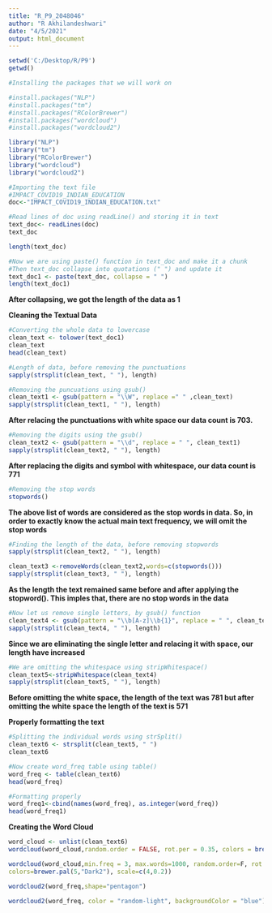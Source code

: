 ---
title: "R_P9_2048046"
author: "R Akhilandeshwari"
date: "4/5/2021"
output: html_document
---

```{r}
setwd('C:/Desktop/R/P9')
getwd()
```

```{r}
#Installing the packages that we will work on

#install.packages("NLP")
#install.packages("tm")
#install.packages("RColorBrewer")
#install.packages("wordcloud")
#install.packages("wordcloud2")

library("NLP")
library("tm")
library("RColorBrewer")
library("wordcloud")
library("wordcloud2")
```

```{r}
#Importing the text file 
#IMPACT_COVID19_INDIAN_EDUCATION
doc<-"IMPACT_COVID19_INDIAN_EDUCATION.txt"
```

```{r}
#Read lines of doc using readLine() and storing it in text
text_doc<- readLines(doc)
text_doc
```
```{r}
length(text_doc)
```
```{r}
#Now we are using paste() function in text_doc and make it a chunk 
#Then text_doc collapse into quotations (" ") and update it
text_doc1 <- paste(text_doc, collapse = " ")
length(text_doc1)
```
**After collapsing, we got the length of the data as 1**




**Cleaning the Textual Data**
```{r}
#Converting the whole data to lowercase
clean_text <- tolower(text_doc1)
clean_text
head(clean_text)
```

```{r}
#Length of data, before removing the punctuations
sapply(strsplit(clean_text, " "), length)
```
```{r}
#Removing the puncuations using gsub()
clean_text1 <- gsub(pattern = "\\W", replace =" " ,clean_text)
sapply(strsplit(clean_text1, " "), length)
```
**After relacing the punctuations with white space our data count is 703.**

```{r}
#Removing the digits using the gsub()
clean_text2 <- gsub(pattern = "\\d", replace = " ", clean_text1)
sapply(strsplit(clean_text2, " "), length)
```
**After replacing the digits and symbol with whitespace, our data count is 771**

```{r}
#Removing the stop words
stopwords()
```
**The above list of words are considered as the stop words in data. So, in order to exactly know the actual main text frequency, we will omit the stop words**

```{r}
#Finding the length of the data, before removing stopwords
sapply(strsplit(clean_text2, " "), length)
```

```{r}
clean_text3 <-removeWords(clean_text2,words=c(stopwords()))
sapply(strsplit(clean_text3, " "), length)
```
**As the length the text remained same before and after applying the stopword(). This imples that, there are no stop words in the data**

```{r}
#Now let us remove single letters, by gsub() function
clean_text4 <- gsub(pattern = "\\b[A-z]\\b{1}", replace = " ", clean_text3)
sapply(strsplit(clean_text4, " "), length)
```
**Since we are eliminating the single letter and relacing it with space, our length have increased**

```{r}
#We are omitting the whitespace using stripWhitespace()
clean_text5<-stripWhitespace(clean_text4)
sapply(strsplit(clean_text5, " "), length)
```
**Before omitting the white space, the length of the text was 781 but after omitting the white space the length of the text is 571**



**Properly formatting the text**
```{r}
#Splitting the individual words using strSplit()
clean_text6 <- strsplit(clean_text5, " ")
clean_text6
```

```{r}
#Now create word_freq table using table()
word_freq <- table(clean_text6)
head(word_freq)
```
```{r}
#Formatting properly
word_freq1<-cbind(names(word_freq), as.integer(word_freq))
head(word_freq1)
```




**Creating the Word Cloud**
```{r}
word_cloud <- unlist(clean_text6)
wordcloud(word_cloud,random.order = FALSE, rot.per = 0.35, colors = brewer.pal(8, "Dark2"))
```



```{r}
wordcloud(word_cloud,min.freq = 3, max.words=1000, random.order=F, rot.per=0.2,
colors=brewer.pal(5,"Dark2"), scale=c(4,0.2))
```

```{r}
wordcloud2(word_freq,shape="pentagon")
```

```{r}
wordcloud2(word_freq, color = "random-light", backgroundColor = "blue")
```
















